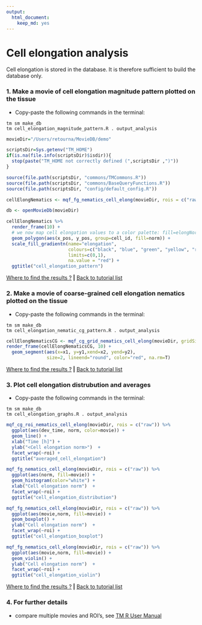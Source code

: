 ```yaml
---
output: 
  html_document: 
    keep_md: yes
---
```


# Cell elongation analysis

Cell elongation is stored in the database. It is therefore sufficient to build the database only.


### 1. Make a movie of cell elongation magnitude pattern plotted on the tissue

* Copy-paste the following commands in the terminal:

```
tm sm make_db 
tm cell_elongation_magnitude_pattern.R . output_analysis
```

```r
movieDir="/Users/retourna/MovieDB/demo"

scriptsDir=Sys.getenv("TM_HOME")
if(is.na(file.info(scriptsDir)$isdir)){
  stop(paste("TM_HOME not correctly defined (",scriptsDir ,")"))
}

source(file.path(scriptsDir, "commons/TMCommons.R"))
source(file.path(scriptsDir, "commons/BaseQueryFunctions.R"))
source(file.path(scriptsDir, "config/default_config.R"))

cellElongNematics <- mqf_fg_nematics_cell_elong(movieDir, rois = c("raw"), cellContour = T)

db <- openMovieDb(movieDir)

cellElongNematics %>%
  render_frame(10) +
  # we now map cell elongation values to a color palette: fill=elongNorm
  geom_polygon(aes(x_pos, y_pos, group=cell_id, fill=norm)) + 
  scale_fill_gradientn(name="elongation",
                       colours=c("black", "blue", "green", "yellow", "red"),
                       limits=c(0,1),
                       na.value = "red") +
  ggtitle("cell_elongation_pattern")


```

[Where to find the results ?](../tm_qs_example_data.md#4-look-at-the-results) **|** 
[Back to tutorial list](../tm_qs_example_data.md#3-select-the-analysis-you-are-interested-in)


### 2. Make a movie of coarse-grained cell elongation nematics plotted on the tissue
* Copy-paste the following commands in the terminal:

```
tm sm make_db 
tm cell_elongation_nematic_cg_pattern.R . output_analysis
```

```r
cellElongNematicsCG <- mqf_cg_grid_nematics_cell_elong(movieDir, gridSize = 96) 
render_frame(cellElongNematicsCG, 10) +
  geom_segment(aes(x=x1, y=y1,xend=x2, yend=y2),
               size=2, lineend="round", color="red", na.rm=T)

```

[Where to find the results ?](../tm_qs_example_data.md#4-look-at-the-results) **|** 
[Back to tutorial list](../tm_qs_example_data.md#3-select-the-analysis-you-are-interested-in)

### 3. Plot cell elongation distrubution and averages
* Copy-paste the following commands in the terminal:

```
tm sm make_db 
tm cell_elongation_graphs.R . output_analysis
```

```r

mqf_cg_roi_nematics_cell_elong(movieDir, rois = c("raw")) %>% 
  ggplot(aes(dev_time, norm, color=movie)) +
  geom_line() +
  xlab("Time [h]") +
  ylab("<Cell elongation norm>")  +
  facet_wrap(~roi) +
  ggtitle("averaged_cell_elongation")

mqf_fg_nematics_cell_elong(movieDir, rois = c("raw")) %>% 
  ggplot(aes(norm, fill=movie)) +
  geom_histogram(color="white") +
  xlab("Cell elongation norm")  +
  facet_wrap(~roi) +
  ggtitle("cell_elongation_distribution")

mqf_fg_nematics_cell_elong(movieDir, rois = c("raw")) %>%
  ggplot(aes(movie,norm, fill=movie)) +
  geom_boxplot() +
  ylab("Cell elongation norm")  +
  facet_wrap(~roi) +
  ggtitle("cell_elongation_boxplot")

mqf_fg_nematics_cell_elong(movieDir, rois = c("raw")) %>%
  ggplot(aes(movie,norm, fill=movie)) +
  geom_violin() +
  ylab("Cell elongation norm")  +
  facet_wrap(~roi) +
  ggtitle("cell_elongation_violin")
```

[Where to find the results ?](../tm_qs_example_data.md#4-look-at-the-results) **|** 
[Back to tutorial list](../tm_qs_example_data.md#3-select-the-analysis-you-are-interested-in)

### 4. For further details

* compare multiple movies and ROI's, see [TM R User Manual](https://mpicbg-scicomp.github.io/tissue_miner/tm_tutorial/R-tutorial.html#comparing-averaged-quantities-between-movies-and-rois)
